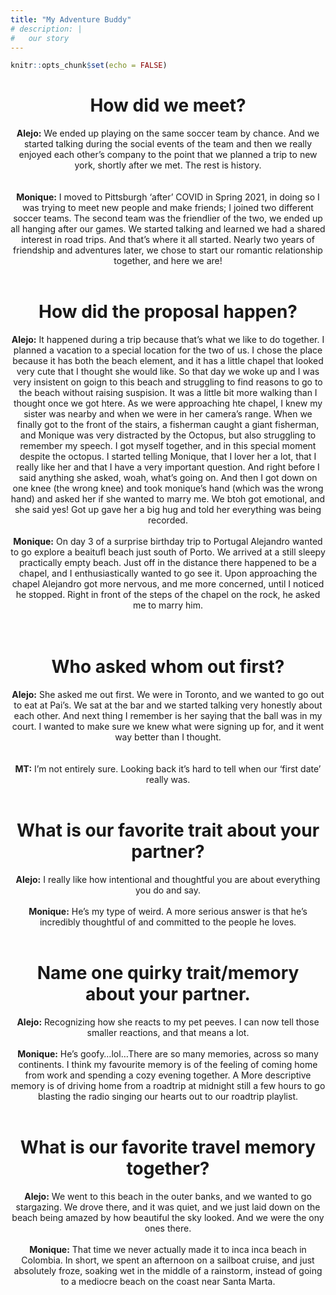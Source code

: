 ```yaml
---
title: "My Adventure Buddy"
# description: |
#   our story
---
```


```r
knitr::opts_chunk$set(echo = FALSE)
```

<center>
# How did we meet?
**Alejo:** We ended up playing on the same soccer team by chance. And we started talking during the social events of the team and then we really enjoyed each other's company to the point that we planned a trip to new york, shortly after we met. The rest is history.  
<br> <br>
**Monique:** I moved to Pittsburgh 'after' COVID in Spring 2021, in doing so I was trying to meet new people and make friends; I joined two different soccer teams. The second team was the friendlier of the two, we ended up all hanging after our games. We started talking and learned we had a shared interest in road trips. And that's where it all started. Nearly two years of friendship and adventures later, we chose to start our romantic relationship together, and here we are! 
<br> <br>

# How did the proposal happen?
**Alejo:**  It happened during a trip because that's what we like to do together. 
I planned a vacation to a special location for the two of us. I chose the place because it has both the beach element, and it has a little chapel that looked very cute that I thought she would like. So that day we woke up and I was very insistent on goign to this beach and struggling to find reasons to go to the beach without raising suspision. It was a little bit more walking than I thought once we got htere. As we were approaching hte chapel, I knew my sister was nearby and when we were in her camera's range. When we finally got to the front of the stairs, a fisherman caught a giant fisherman, and Monique was very distracted by the Octopus, but also struggling to remember my speech. I got myself together, and in this special moment despite the octopus. I started telling Monique, that I lover her a lot, that I really like her and that I have a very important question. And right before I said anything she asked, woah, what's going on. And then I got down on one knee (the wrong knee) and took monique's hand (which was the wrong hand) and asked her if she wanted to marry me. We btoh got emotional, and she said yes! 
Got up gave her a big hug and told her everything was being recorded. 
<br> <br>
**Monique:** On day 3 of a surprise birthday trip to Portugal Alejandro wanted to go explore a beaitufl beach just south of Porto. We arrived at a still sleepy practically empty beach. Just off in the distance there happened to be a chapel, and I enthusiastically wanted to go see it. Upon approaching the chapel Alejandro got more nervous, and me more concerned, until I noticed he stopped. Right in front of the steps of the chapel on the rock, he asked me to marry him.  
<br> <br>

# Who asked whom out first? 
**Alejo:** She asked me out first. We were in Toronto, and we wanted to go out to eat at Pai's. We sat at the bar and we started talking very honestly about each other. And next thing I remember is her saying that the ball was in my court. I wanted to make sure we knew what were signing up for, and it went way better than I thought.  
<br> <br>
**MT:** I'm not entirely sure. Looking back it's hard to tell when our 'first date' really was. 
<br> <br>

# What is our favorite trait about your partner?
**Alejo:**  I really like how intentional and thoughtful you are about everything you do and say. 
<br> <br>
**Monique:** He's my type of weird. A more serious answer is that he's incredibly thoughtful of and committed to the people he loves. 
<br> <br>

# Name one quirky trait/memory about your partner.
**Alejo:** Recognizing how she reacts to my pet peeves. I can now tell those smaller reactions, and that means a lot. 
<br> <br>
**Monique:** He's goofy...lol...There are so many memories, across so many continents. I think my favourite memory is of the feeling of coming home from work and spending a cozy evening together. A More descriptive memory is of driving home from a roadtrip at midnight still a few hours to go blasting the radio singing our hearts out to our roadtrip playlist.
<br> <br>

# What is our favorite travel memory together?
**Alejo:** We went to this beach in the outer banks, and we wanted to go stargazing. We drove there, and it was quiet, and we just laid down on the beach being amazed by how beautiful the sky looked. And we were the ony ones there. 
<br> <br>
**Monique:** That time we never actually made it to inca inca beach in Colombia. In short, we spent an afternoon on a sailboat cruise, and just absolutely froze, soaking wet in the middle of a rainstorm, instead of going to a mediocre beach on the coast near Santa Marta.
<br> <br>

</center>